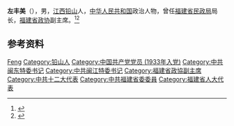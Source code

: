 {{Infobox person
| name = 左丰美
| image = 左丰美.jpg
| birth_date = 1918年
| birth_place = {{ROC-1912|江西省}}[[铅山县|铅山县]]（今{{PRC}}[[江西省|江西省]][[上饶市|上饶市]][[铅山县|铅山县]][[武夷山镇|武夷山镇]]）
| death_date = {{dda|1999|6|13|1918}}
| death_place = {{PRC}}[[福建省|福建省]][[福州市|福州市]]
| death_cause = [[心脏病|心脏病]]<ref>{{Cite journal|title=沉痛悼念左丰美同志|author=本刊记者|journal=福建党史月刊|issue=08期|year=1999年|page=12|issn=1006-2254}}</ref>
}}

'''左丰美'''（{{bd|1918年||1999年|6月13日}}），男，[[江西|江西]][[铅山|铅山]]人，[[中华人民共和国|中华人民共和国]]政治人物，曾任[[福建省民政厅|福建省民政局]]局长，[[福建省政协|福建省政协]]副主席。<ref>{{cite book|title=中囯人名大辞典·当代人物卷|author=廖盖隆等编|year=1990|publisher=上海辞书出版社|location=上海|page=}}</ref><ref>{{Cite book|title=中华人民共和国职官志|author=何虎生, 李耀东, 向常福主编|publisher=中国社会出版社|year=2003|isbn=9787800883934|location=北京|pages=}}</ref>
== 参考资料 ==
{{reflist}}

{{中国政治人物小作品}}

{{Authority control}}
{{DEFAULTSORT:Zuo fengmei}}
[[Category:左姓|Feng]]
[[Category:铅山人|Category:铅山人]]
[[Category:中国共产党党员_(1933年入党)|Category:中国共产党党员 (1933年入党)]]
[[Category:中共闽东特委书记|Category:中共闽东特委书记]]
[[Category:中共闽江特委书记|Category:中共闽江特委书记]]
[[Category:福建省政協副主席|Category:福建省政協副主席]]
[[Category:中共十二大代表|Category:中共十二大代表]]
[[Category:中共福建省委委員|Category:中共福建省委委員]]
[[Category:福建省人大代表|Category:福建省人大代表]]